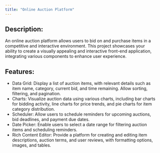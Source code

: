```yaml
---
title: "Online Auction Platform"
---
```


## Description:
An online auction platform allows users to bid on and purchase items in a competitive and interactive environment. This project showcases your ability to create a visually appealing and interactive front-end application, integrating various components to enhance user experience.

## Features:

- Data Grid: Display a list of auction items, with relevant details such as item name, category, current bid, and time remaining. Allow sorting, filtering, and pagination.
- Charts: Visualize auction data using various charts, including bar charts for bidding activity, line charts for price trends, and pie charts for item category distribution.
- Scheduler: Allow users to schedule reminders for upcoming auctions, bid deadlines, and payment due dates.
- Date Picker: Enable users to select a date range for filtering auction items and scheduling reminders.
- Rich Content Editor: Provide a platform for creating and editing item descriptions, auction terms, and user reviews, with formatting options, images, and tables.
